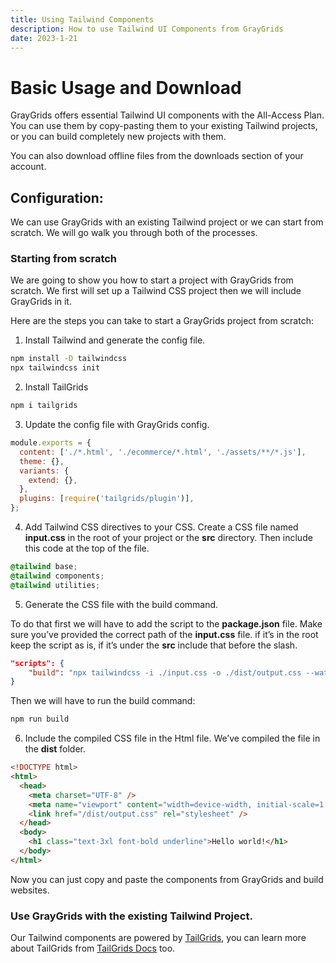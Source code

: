 ```yaml
---
title: Using Tailwind Components
description: How to use Tailwind UI Components from GrayGrids
date: 2023-1-21
---
```


# Basic Usage and Download

GrayGrids offers essential Tailwind UI components with the All-Access Plan. You can use them by copy-pasting them to your existing Tailwind projects, or you can build completely new projects with them.

You can also download offline files from the downloads section of your account.

## Configuration:

We can use GrayGrids with an existing Tailwind project or we can start from scratch. We will go walk you through both of the processes.

### Starting from scratch

We are going to show you how to start a project with GrayGrids from scratch. We first will set up a Tailwind CSS project then we will include GrayGrids in it.

Here are the steps you can take to start a GrayGrids project from scratch:

1. Install Tailwind and generate the config file.

```sh
npm install -D tailwindcss
npx tailwindcss init
```

2. Install TailGrids

```sh
npm i tailgrids
```

3. Update the config file with GrayGrids config.

```js
module.exports = {
  content: ['./*.html', './ecommerce/*.html', './assets/**/*.js'],
  theme: {},
  variants: {
    extend: {},
  },
  plugins: [require('tailgrids/plugin')],
};
```

4. Add Tailwind CSS directives to your CSS. Create a CSS file named **input.css** in the root of your project or the **src** directory. Then include this code at the top of the file.

```css
@tailwind base;
@tailwind components;
@tailwind utilities;
```

5. Generate the CSS file with the build command.

To do that first we will have to add the script to the **package.json** file. Make sure you’ve provided the correct path of the **input.css** file. if it’s in the root keep the script as is, if it’s under the **src** include that before the slash.

```json
"scripts": {
    "build": "npx tailwindcss -i ./input.css -o ./dist/output.css --watch"
}
```

Then we will have to run the build command:

```sh
npm run build
```

6. Include the compiled CSS file in the Html file. We’ve compiled the file in the **dist** folder.

```html
<!DOCTYPE html>
<html>
  <head>
    <meta charset="UTF-8" />
    <meta name="viewport" content="width=device-width, initial-scale=1.0" />
    <link href="/dist/output.css" rel="stylesheet" />
  </head>
  <body>
    <h1 class="text-3xl font-bold underline">Hello world!</h1>
  </body>
</html>
```

Now you can just copy and paste the components from GrayGrids and build websites.

### Use GrayGrids with the existing Tailwind Project.

Our Tailwind components are powered by [TailGrids](https://tailgrids.com/), you can learn more about TailGrids from [TailGrids Docs](https://tailgrids.com/docs) too.
